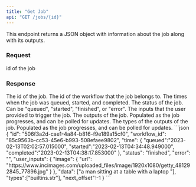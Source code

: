 ```yaml
---
title: "Get Job"
api: "GET /jobs/{id}"
---
```


This endpoint returns a JSON object with information about the job along with its outputs.

### Request
<ParamField path="id" type="string" required>
  id of the job
</ParamField>

### Response
<ResponseField name="id" type="string">
  The id of the job.
</ResponseField>
<ResponseField name="workflow_id" type="string">
  The id of the workflow that the job belongs to.
</ResponseField>
<ResponseField name="time" type="dict">
  The times when the job was queued, started, and completed.
</ResponseField>
<ResponseField name="status" type="string">
  The status of the job. Can be "queued", "started", "finished", or "error".
</ResponseField>
<ResponseField name="user_inputs" type="dict">
  The inputs that the user provided to trigger the job.
</ResponseField>
<ResponseField name="data" type="list">
  The outputs of the job. Populated as the job progresses, and can be polled for updates.
</ResponseField>
<ResponseField name="types" type="list">
  The types of the outputs of the job. Populated as the job progresses, and can be polled for updates.
</ResponseField>

<ResponseExample>
```json
{
  "id": "506f3a2d-cae1-4a84-b816-f9e189a15cf0",
  "workflow_id": "85c9563b-cc53-45e6-b993-508efaee9802",
  "time": {
    "queued":"2023-02-13T02:02:57.015000",
    "started":"2023-02-13T04:34:48.949000",
    "completed":"2023-02-13T04:38:17.853000"
  },
  "status": "finished",
  "error": "",
  "user_inputs": {
    "image": {
      "url": "https://www.incimages.com/uploaded_files/image/1920x1080/getty_481292845_77896.jpg"
    }
  },
  "data": ["a man sitting at a table with a laptop "],
  "types":["builtins.str"],
  "next_offset":-1
}
```
</ResponseExample>
